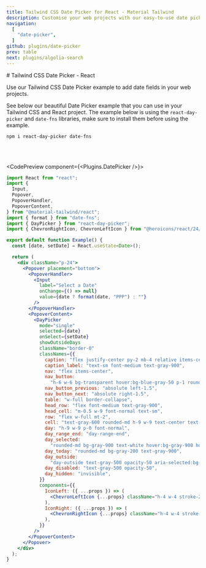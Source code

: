 ```yaml
---
title: Tailwind CSS Date Picker for React - Material Tailwind
description: Customise your web projects with our easy-to-use date picker example for Tailwind CSS and React using Material Design guidelines.
navigation:
  [
    "date-picker",
  ]
github: plugins/date-picker
prev: table
next: plugins/algolia-search
---
```


<DocsTitle href="date-picker">
# Tailwind CSS Date Picker - React
</DocsTitle>

Use our Tailwind CSS Date Picker example to add date fields in your web projects.

See below our beautiful Date Picker example that you can use in your Tailwind CSS and React project. The example below is using the `react-day-picker` and `date-fns` libraries, make sure to install them before using the example.

```bash
npm i react-day-picker date-fns
```

<br />
<br />

<CodePreview component={<Plugins.DatePicker />}>
```jsx
import React from "react";
import {
  Input,
  Popover,
  PopoverHandler,
  PopoverContent,
} from "@material-tailwind/react";
import { format } from "date-fns";
import { DayPicker } from "react-day-picker";
import { ChevronRightIcon, ChevronLeftIcon } from "@heroicons/react/24/outline";

export default function Example() {
  const [date, setDate] = React.useState<Date>();

  return (
    <div className="p-24">
      <Popover placement="bottom">
        <PopoverHandler>
          <Input
            label="Select a Date"
            onChange={() => null}
            value={date ? format(date, "PPP") : ""}
          />
        </PopoverHandler>
        <PopoverContent>
          <DayPicker
            mode="single"
            selected={date}
            onSelect={setDate}
            showOutsideDays
            className="border-0"
            classNames={{
              caption: "flex justify-center py-2 mb-4 relative items-center",
              caption_label: "text-sm font-medium text-gray-900",
              nav: "flex items-center",
              nav_button:
                "h-6 w-6 bg-transparent hover:bg-blue-gray-50 p-1 rounded-md transition-colors duration-300",
              nav_button_previous: "absolute left-1.5",
              nav_button_next: "absolute right-1.5",
              table: "w-full border-collapse",
              head_row: "flex font-medium text-gray-900",
              head_cell: "m-0.5 w-9 font-normal text-sm",
              row: "flex w-full mt-2",
              cell: "text-gray-600 rounded-md h-9 w-9 text-center text-sm p-0 m-0.5 relative [&:has([aria-selected].day-range-end)]:rounded-r-md [&:has([aria-selected].day-outside)]:bg-gray-900/20 [&:has([aria-selected].day-outside)]:text-white [&:has([aria-selected])]:bg-gray-900/50 first:[&:has([aria-selected])]:rounded-l-md last:[&:has([aria-selected])]:rounded-r-md focus-within:relative focus-within:z-20",
              day: "h-9 w-9 p-0 font-normal",
              day_range_end: "day-range-end",
              day_selected:
                "rounded-md bg-gray-900 text-white hover:bg-gray-900 hover:text-white focus:bg-gray-900 focus:text-white",
              day_today: "rounded-md bg-gray-200 text-gray-900",
              day_outside:
                "day-outside text-gray-500 opacity-50 aria-selected:bg-gray-500 aria-selected:text-gray-900 aria-selected:bg-opacity-10",
              day_disabled: "text-gray-500 opacity-50",
              day_hidden: "invisible",
            }}
            components={{
              IconLeft: ({ ...props }) => (
                <ChevronLeftIcon {...props} className="h-4 w-4 stroke-2" />
              ),
              IconRight: ({ ...props }) => (
                <ChevronRightIcon {...props} className="h-4 w-4 stroke-2" />
              ),
            }}
          />
        </PopoverContent>
      </Popover>
    </div>
  );
}
```
</CodePreview>